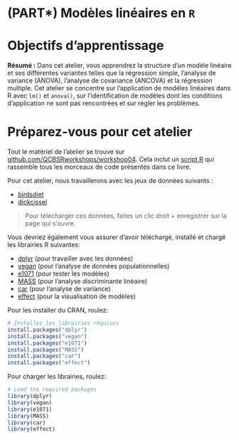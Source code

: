 # (PART\*) Modèles linéaires en `R` {-}

# Objectifs d'apprentissage

**Résumé :** Dans cet atelier, vous apprendrez la structure d'un modèle linéaire et ses différentes variantes telles que la régression simple, l'analyse de variance (ANOVA), l'analyse de covariance (ANCOVA) et la régression multiple. Cet atelier se concentre sur l'application de modèles linéaires dans R avec `lm()` et `anova()`, sur l'identification de modèles dont les conditions d'application ne sont pas rencontrées et sur régler les problèmes.

# Préparez-vous pour cet atelier

Tout le matériel de l'atelier se trouve sur [github.com/QCBSRworkshops/workshop04](https://github.com/QCBSRworkshops/workshop04). Cela inclut un [script R](https://qcbsrworkshops.github.io/workshop04/book-fr/workshop04-script-fr.R) qui rassemble tous les morceaux de code présentés dans ce livre.

Pour cet atelier, nous travaillerons avec les jeux de données suivants :

* [birdsdiet](https://github.com/QCBSRworkshops/workshop04/edit/main/book-fr/data/birdsdiet.csv)
* [dickcissel](https://github.com/QCBSRworkshops/workshop04/edit/main/book-fr/data/dickcissel.csv)

> Pour télécharger ces données, faites un clic droit + enregistrer sur la page qui s'ouvre.

Vous devriez également vous assurer d'avoir téléchargé, installé et chargé les librairies R suivantes:

* [dplyr](https://cran.r-project.org/package=dplyr) (pour travailler avec les données)
* [vegan](https://cran.r-project.org/package=vegan) (pour l'analyse de données populationnelles)
* [e1071](https://cran.r-project.org/package=e1071) (pour tester les modèles)
* [MASS](https://cran.r-project.org/package=MASS) (pour l’analyse discriminante linéaire)
* [car](https://cran.r-project.org/package=car) (pour l'analyse de variance)
* [effect](https://cran.r-project.org/package=effect) (pour la visualisation de modèles)

Pour les installer du CRAN, roulez:

```r
# Installez les librairies requises
install.packages("dplyr")
install.packages("vegan")
install.packages("e1071")
install.packages("MASS")
install.packages("car")
install.packages("effect")
```

Pour charger les librairies, roulez:

```r
# Load the required packages
library(dplyr)
library(vegan)
library(e1071)
library(MASS)
library(car)
library(effect)
```

